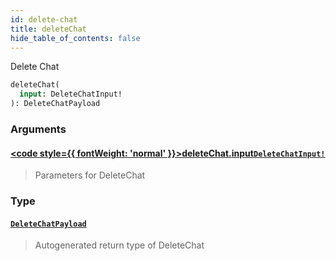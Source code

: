 ```yaml
---
id: delete-chat
title: deleteChat
hide_table_of_contents: false
---
```








Delete Chat

```graphql
deleteChat(
  input: DeleteChatInput!
): DeleteChatPayload
```


### Arguments

#### [<code style={{ fontWeight: 'normal' }}>deleteChat.<b>input</b></code>](#)<Bullet />[`DeleteChatInput!`](/api/graphql/documentation/inputs/delete-chat-input) <Badge class="secondary" text="non-null"/> <Badge class="secondary" text="input"/>
> Parameters for DeleteChat
> 

### Type

#### [`DeleteChatPayload`](/api/graphql/documentation/objects/delete-chat-payload) <Badge class="secondary" text="object"/>
> Autogenerated return type of DeleteChat
> 





